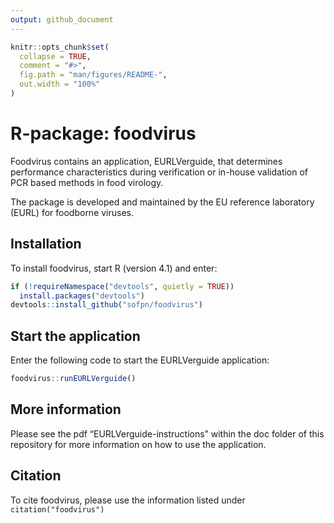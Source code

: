 ```yaml
---
output: github_document
---
```


<!-- README.md is generated from README.Rmd. Please edit that file -->

```r
knitr::opts_chunk$set(
  collapse = TRUE,
  comment = "#>",
  fig.path = "man/figures/README-",
  out.width = "100%"
)
```

# R-package: foodvirus

<!-- badges: start -->
<!-- badges: end -->

Foodvirus contains an application, EURLVerguide, that determines performance characteristics during verification or in-house validation of PCR based methods in food virology. 

The package is developed and maintained by the EU reference laboratory (EURL) for foodborne viruses. 

## Installation

To install foodvirus, start R (version 4.1) and enter: 

``` r
if (!requireNamespace("devtools", quietly = TRUE))
  install.packages("devtools")
devtools::install_github("sofpn/foodvirus")
```

## Start the application

Enter the following code to start the EURLVerguide application:

```r 
foodvirus::runEURLVerguide()
```

## More information

Please see the pdf "EURLVerguide-instructions" within the doc folder of this repository for more information on how to use the application. 

## Citation 

To cite foodvirus, please use the information listed under `citation("foodvirus")`
